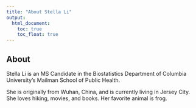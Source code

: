 ```yaml
---
title: "About Stella Li"
output: 
  html_document:
    toc: true
    toc_float: true
---
```


## About

Stella Li is an MS Candidate in the Biostatistics Department of Columbia University's Mailman School of Public Health. 

She is originally from Wuhan, China, and is currently living in Jersey City. She loves hiking, movies, and books. Her favorite animal is frog.